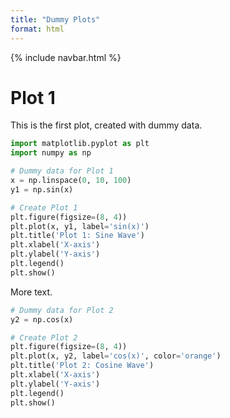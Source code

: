 ```yaml
---
title: "Dummy Plots"
format: html
---
```


```{=html}
{% include navbar.html %}
```

# Plot 1

This is the first plot, created with dummy data.

```python
import matplotlib.pyplot as plt
import numpy as np

# Dummy data for Plot 1
x = np.linspace(0, 10, 100)
y1 = np.sin(x)

# Create Plot 1
plt.figure(figsize=(8, 4))
plt.plot(x, y1, label='sin(x)')
plt.title('Plot 1: Sine Wave')
plt.xlabel('X-axis')
plt.ylabel('Y-axis')
plt.legend()
plt.show()
```

More text.


```python
# Dummy data for Plot 2
y2 = np.cos(x)

# Create Plot 2
plt.figure(figsize=(8, 4))
plt.plot(x, y2, label='cos(x)', color='orange')
plt.title('Plot 2: Cosine Wave')
plt.xlabel('X-axis')
plt.ylabel('Y-axis')
plt.legend()
plt.show()
```

